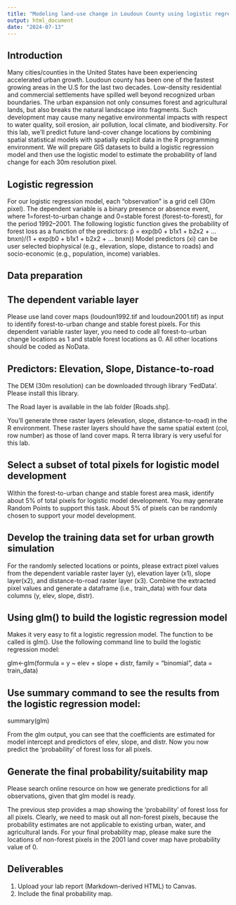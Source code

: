 ```yaml
---
title: "Modeling land-use change in Loudoun County using logistic regression"
output: html_document
date: "2024-07-13"
---
```

## Introduction 
Many cities/counties in the United States have been experiencing accelerated urban growth. Loudoun county has been one of the fastest growing areas in the U.S for the last two decades. Low-density residential and commercial settlements have spilled well beyond recognized urban boundaries. The urban expansion not only consumes forest and agricultural lands, but also breaks the natural landscape into fragments. Such development may cause many negative environmental impacts with respect to water quality, soil erosion, air pollution, local climate, and biodiversity.
For this lab, we’ll predict future land-cover change locations by combining spatial statistical models with spatially explicit data in the R programming environment. We will prepare GIS datasets to build a logistic regression model and then use the logistic model to estimate the probability of land change for each 30m resolution pixel. 
                 
## Logistic regression
For our logistic regression model, each “observation” is a grid cell (30m pixel). The dependent variable is a binary presence or absence event, where 1=forest-to-urban change and 0=stable forest (forest-to-forest), for the period 1992–2001. The following logistic function gives the probability of forest loss as a function of the predictors:
        p̂ = exp(b0 + b1x1 + b2x2 + ... bnxn)/(1 + exp(b0 + b1x1 + b2x2 + ... bnxn))
Model predictors (xi) can be user selected biophysical (e.g., elevation, slope, distance to roads) and socio-economic (e.g., population, income) variables. 

## Data preparation 
## The dependent variable layer
Please use land cover maps (loudoun1992.tif and loudoun2001.tif) as input to identify forest-to-urban change and stable forest pixels. For this dependent variable raster layer, you need to code all forest-to-urban change locations as 1 and stable forest locations as 0. All other locations should be coded as NoData. 


## Predictors: Elevation, Slope, Distance-to-road
The DEM (30m resolution) can be downloaded through library 'FedData'. Please install this library. 

The Road layer is available in the lab folder [Roads.shp]. 

You’ll generate three raster layers (elevation, slope, distance-to-road) in the R environment. These raster layers should have the same spatial extent (col, row number) as those of land cover maps. R terra library is very useful for this lab. 


## Select a subset of total pixels for logistic model development 
Within the forest-to-urban change and stable forest area mask, identify about 5% of total pixels for logistic model development. You may generate Random Points to support this task. About 5% of pixels can be randomly chosen to support your model development. 

## Develop the training data set for urban growth simulation
For the randomly selected locations or points, please extract pixel values from the dependent variable raster layer (y), elevation layer (x1), slope layer(x2), and distance-to-road raster layer (x3).  Combine the extracted pixel values and generate a dataframe (i.e., train_data) with four data columns (y, elev, slope, distr). 

## Using glm() to build the logistic regression model 
Makes it very easy to fit a logistic regression model. The function to be called is glm(). Use the following command line to build the logistic regression model:

glm<-glm(formula = y ~ elev + slope + distr, family = "binomial",  data = train_data)

## Use summary command to see the results from the logistic regression model:
summary(glm)

From the glm output, you can see that the coefficients are estimated for model intercept and predictors of elev, slope, and distr. Now you now predict the ‘probability’ of forest loss for all pixels. 


## Generate the final probability/suitability map 
Please search online resource on how we generate predictions for all observations, given that glm model is ready. 

The previous step provides a map showing the ‘probability’ of forest loss for all pixels. Clearly, we need to mask out all non-forest pixels, because the probability estimates are not applicable to existing urban, water, and agricultural lands. For your final probability map, please make sure the locations of non-forest pixels in the 2001 land cover map have probability value of 0. 


## Deliverables
1. Upload your lab report (Markdown-derived HTML) to Canvas.
2. Include the final probability map.





